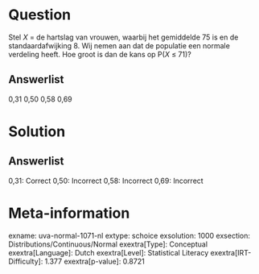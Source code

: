 Question
========

Stel *X* = de hartslag van vrouwen, waarbij het ​​gemiddelde 75 is en de
standaardafwijking 8. Wij nemen aan dat de populatie een normale
verdeling heeft. Hoe groot is dan de kans op P(*X* ≤ 71)?

Answerlist
----------

0,31
0,50
0,58
0,69

Solution
========

Answerlist
----------

0,31: Correct
0,50: Incorrect
0,58: Incorrect
0,69: Incorrect

Meta-information
================
exname: uva-normal-1071-nl
extype: schoice
exsolution: 1000
exsection: Distributions/Continuous/Normal
exextra[Type]: Conceptual
exextra[Language]: Dutch
exextra[Level]: Statistical Literacy
exextra[IRT-Difficulty]: 1.377
exextra[p-value]: 0.8721
